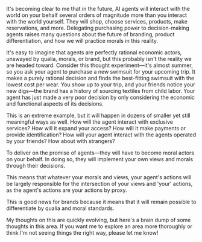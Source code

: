 

<BlogHeader metadata={metadata} />

It's becoming clear to me that in the future, AI agents will interact with the world on your behalf several orders of magnitude more than you interact with the world yourself. They will shop, choose services, products, make reservations, and more. Delegating purchasing power to decision-making agents raises many questions about the future of branding, product differentiation, and how we will practice morals in this reality.

It's easy to imagine that agents are perfectly rational economic actors, unswayed by qualia, morals, or brand, but this probably isn't the reality we are headed toward. Consider this thought experiment—it's almost summer, so you ask your agent to purchase a new swimsuit for your upcoming trip. It makes a purely rational decision and finds the best-fitting swimsuit with the lowest cost per wear. You show up to your trip, and your friends notice your new digs—the brand has a history of sourcing textiles from child labor. Your agent has just made a very poor decision by only considering the economic and functional aspects of its decisions.

This is an extreme example, but it will happen in dozens of smaller yet still meaningful ways as well. How will the agent interact with exclusive services? How will it expand your access? How will it make payments or provide identification? How will your agent interact with the agents operated by your friends? How about with strangers?

To deliver on the promise of agents—they will have to become moral actors on your behalf. In doing so, they will implement your own views and morals through their decisions.

This means that whatever your morals and views, your agent's actions will be largely responsible for the intersection of your views and 'your' actions, as the agent's actions are your actions by proxy.

This is good news for brands because it means that it will remain possible to differentiate by qualia and moral standards.

My thoughts on this are quickly evolving, but here's a brain dump of some thoughts in this area. If you want me to explore an area more thoroughly or think I'm not seeing things the right way, please let me know!
